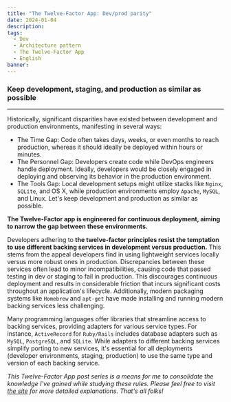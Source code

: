 ```yaml
---
title: "The Twelve-Factor App: Dev/prod parity"
date: 2024-01-04
description:
tags:
  - Dev
  - Architecture pattern
  - The Twelve-Factor App
  - English
banner:
---
```


### Keep development, staging, and production as similar as possible

---

Historically, significant disparities have existed between development and
production environments, manifesting in several ways:

- The Time Gap: Code often takes days, weeks, or even months to reach
production, whereas it should ideally be deployed within hours or minutes.
- The Personnel Gap: Developers create code while DevOps engineers handle
deployment. Ideally, developers would be closely engaged in deploying and
observing its behavior in the production environment.
- The Tools Gap: Local development setups might utilize stacks like `Nginx`,
`SQLite`, and OS X, while production environments employ `Apache`, `MySQL`, and
Linux. Let's keep development and production as similar as possible.

**The Twelve-Factor app is engineered for continuous deployment, aiming to
narrow the gap between these environments.**

Developers adhering to **the twelve-factor principles resist the temptation to
use different backing services in development versus production.** This stems
from the appeal developers find in using lightweight services locally versus
more robust ones in production. Discrepancies between these services often lead
to minor incompatibilities, causing code that passed testing in dev or staging
to fail in production. This discourages continuous deployment and results in
considerable friction that incurs significant costs throughout an application's
lifecycle. Additionally, modern packaging systems like `Homebrew` and `apt-get`
have made installing and running modern backing services less challenging.

Many programming languages offer libraries that streamline access to backing
services, providing adapters for various service types. For instance,
`ActiveRecord` for `Ruby/Rails` includes database adapters such as `MySQL`,
`PostgreSQL`, and `SQLite`. While adapters to different backing services
simplify porting to new services, it's essential for all deployments (developer
environments, staging, production) to use the same type and version of each
backing service.

_This Twelve-Factor App post series is a means for me to consolidate
the knowledge I've gained while studying these rules. Please feel free to visit 
[the site](https://12factor.net/) for more detailed explanations.
That's all folks!_